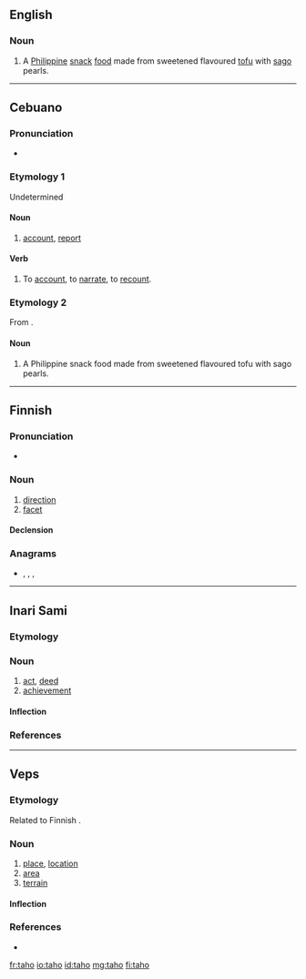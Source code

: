 ==English==
{{wikipedia}}

===Noun===
{{en-noun|-}}

# A [[Philippine]] [[snack]] [[food]] made from sweetened flavoured [[tofu]] with [[sago]] pearls.

----

==Cebuano==

===Pronunciation===
*{{hyphenation|ta|ho|lang=ceb}}

===Etymology 1===
Undetermined

====Noun====
{{head|ceb|noun}}

# [[account]], [[report]]

====Verb====
{{head|ceb|verb}}

# To [[account]], to [[narrate]], to [[recount]].

===Etymology 2===
From {{etyl|nan-hok|ceb}} {{m|zh|豆腐|tr=tāu-hū||tofu, bean curd}}.

====Noun====
{{head|ceb|noun}}

# A Philippine snack food made from sweetened flavoured tofu with sago pearls.

----

==Finnish==

===Pronunciation===
* {{rhymes|ɑho|lang=fi}}

===Noun===
{{fi-noun}}

# [[direction]]
# [[facet]]

====Declension====
{{fi-decl-valo|tah|||o|a}}

===Anagrams===
* {{l|fi|ahot}}, {{l|fi|Ahto}}, {{l|fi|haot}}, {{l|fi|hota}}

----

==Inari Sami==

===Etymology===
{{rfe|lang=smn}}

===Noun===
{{head|smn|noun}}

# [[act]], [[deed]]
# [[achievement]]

====Inflection====
{{smn-decl-noun-manual|ref=GTP|taho|tavo|tavo|tahon|tavvoost|tavvoin|tavottáá|tahhoon|tahhood|tavoh|tavoid|tavoi|tavvoid|tavoin|tavoiguin|tavoittáá}}

===References===
<references/>

----

==Veps==

===Etymology===
{{rfe|vep}}
Related to Finnish {{m|fi|taho}}.

===Noun===
{{vep-noun}}

# [[place]], [[location]]
# [[area]]
# [[terrain]]

====Inflection====
{{vep-decl-stems|taho||n|d|id}}

===References===
* {{R:vep:UVVV|местность|место|пункт}}

[[fr:taho]]
[[io:taho]]
[[id:taho]]
[[mg:taho]]
[[fi:taho]]